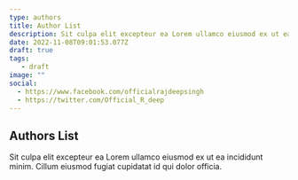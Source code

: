 ```yaml
---
type: authors
title: Author List
description: Sit culpa elit excepteur ea Lorem ullamco eiusmod ex ut ea incididunt minim. Cillum eiusmod fugiat cupidatat.
date: 2022-11-08T09:01:53.077Z
draft: true
tags: 
   - draft
image: ""
social: 
  - https://www.facebook.com/officialrajdeepsingh
  - https://twitter.com/Official_R_deep
---
```

## Authors List
Sit culpa elit excepteur ea Lorem ullamco eiusmod ex ut ea incididunt minim. Cillum eiusmod fugiat cupidatat id qui dolor officia.
